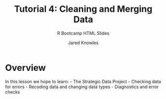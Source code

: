 % Tutorial 4: Cleaning and Merging Data
% R Bootcamp HTML Slides
% Jared Knowles

# Overview
In this lesson we hope to learn:
- The Strategic Data Project
- Checking data for errors
- Recoding data and changing data types
- Diagnostics and error checks

